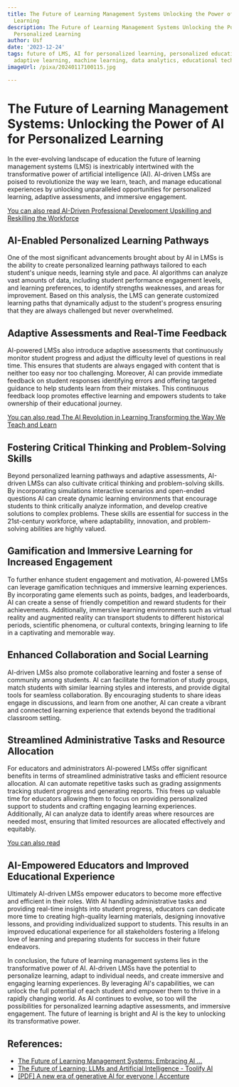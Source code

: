 ```yaml
---
title: The Future of Learning Management Systems Unlocking the Power of AI for Personalized
  Learning
description: The Future of Learning Management Systems Unlocking the Power of AI for
  Personalized Learning
author: Usf
date: '2023-12-24'
tags: future of LMS, AI for personalized learning, personalized education, AI in education,
  adaptive learning, machine learning, data analytics, educational technology
imageUrl: /pixa/20240117100115.jpg

---
```

# The Future of Learning Management Systems: Unlocking the  Power of AI  for Personalized Learning

In the ever-evolving landscape of education the future of learning management systems (LMS)  is inextricably intertwined with the transformative power of artificial intelligence (AI). AI-driven LMSs are poised to revolutionize the way we  learn, teach, and manage educational experiences by  unlocking unparalleled opportunities for personalized learning, adaptive assessments,  and immersive engagement.

[You can also read AI-Driven  Professional Development Upskilling and Reskilling the Workforce](AI-Driven%20Professional%20Development%20Upskilling%20and%20Reskilling%20the%20Workforce)


## AI-Enabled Personalized Learning Pathways

One of the most significant advancements brought about by AI in LMSs is the ability to create personalized learning pathways tailored  to  each  student's unique needs,  learning  style and  pace.  AI algorithms can analyze vast amounts of data, including student performance  engagement levels, and learning preferences, to identify strengths weaknesses, and areas  for improvement. Based on this analysis, the LMS can generate customized learning  paths that dynamically adjust to the student's progress ensuring that they are always challenged but never overwhelmed.

## Adaptive Assessments and Real-Time Feedback

AI-powered  LMSs also introduce adaptive assessments that continuously monitor student progress  and adjust the difficulty level of questions in real time. This ensures that students are always  engaged with content that is neither too  easy nor too challenging. Moreover, AI can provide immediate feedback on student responses identifying errors and offering targeted guidance to help students  learn  from their mistakes. This continuous  feedback loop promotes effective learning and empowers students to take ownership  of their educational journey.

[You can also read The AI Revolution in Learning Transforming the Way We  Teach and Learn](The%20AI%20Revolution%20in%20Learning%20Transforming%20the%20Way%20We%20Teach%20and%20Learn)


## Fostering  Critical Thinking and Problem-Solving Skills

Beyond personalized learning pathways and adaptive assessments, AI-driven LMSs can also cultivate critical thinking and problem-solving  skills. By incorporating  simulations interactive scenarios and open-ended questions AI can create dynamic learning environments  that encourage students to think critically  analyze information, and develop  creative solutions to  complex  problems. These skills are essential  for success in the 21st-century workforce, where adaptability, innovation, and  problem-solving abilities are highly valued.

## Gamification and Immersive Learning for Increased Engagement

To further enhance student engagement and motivation, AI-powered LMSs can leverage gamification techniques  and immersive learning experiences. By incorporating game elements such as points, badges,  and leaderboards, AI can create a sense of friendly competition and reward students  for their achievements. Additionally, immersive  learning environments such as virtual reality and augmented reality can transport students to different historical periods,  scientific phenomena, or cultural contexts,  bringing learning to life in a captivating and memorable way.

## Enhanced Collaboration and Social Learning

AI-driven LMSs also promote collaborative learning and  foster a  sense of community among students. AI can facilitate the formation of study groups, match students with similar learning styles and interests, and  provide digital tools for seamless collaboration. By  encouraging students to share ideas engage in discussions, and learn from one another, AI can create  a vibrant and connected learning experience that extends beyond the traditional classroom setting.

## Streamlined  Administrative Tasks and Resource Allocation

For educators and administrators AI-powered LMSs offer  significant benefits in terms  of streamlined administrative  tasks and efficient resource allocation. AI can  automate repetitive tasks such as grading assignments tracking student progress and generating  reports. This frees up valuable time for educators allowing them to focus  on providing  personalized support to  students and crafting engaging learning experiences.  Additionally, AI can analyze data to  identify areas where  resources are needed most, ensuring that limited resources are allocated effectively  and equitably.

[You can also read ]()


## AI-Empowered Educators  and Improved Educational Experience

Ultimately  AI-driven  LMSs empower educators to become more effective and efficient in their roles.  With AI handling administrative tasks and providing real-time insights into  student progress, educators can dedicate more time to creating high-quality learning  materials, designing innovative lessons, and providing  individualized support to students. This results in an improved  educational experience for all stakeholders fostering a lifelong love of learning and preparing students  for  success in their future endeavors.

In conclusion, the future of learning management systems lies in the transformative power of AI. AI-driven LMSs have the potential to personalize learning, adapt to individual needs, and create immersive and engaging  learning experiences. By leveraging AI's capabilities, we can unlock the full potential of each student and empower them to thrive in  a rapidly changing world. As AI continues to evolve, so too will the possibilities for personalized learning adaptive assessments, and immersive engagement. The future of learning is bright and AI is the key to unlocking its transformative power.

## References:
- [The Future of Learning Management Systems: Embracing AI ...](https://www.linkedin.com/pulse/future-learning-management-systems-embracing-mark)
- [The Future of Learning: LLMs and Artificial Intelligence - Toolify AI](https://www.toolify.ai/ai-news/the-future-of-learning-llms-and-artificial-intelligence-214599)
- [[PDF] A new era of generative AI for everyone | Accenture](https://www.accenture.com/content/dam/accenture/final/accenture-com/document/Accenture-A-New-Era-of-Generative-AI-for-Everyone.pdf)
